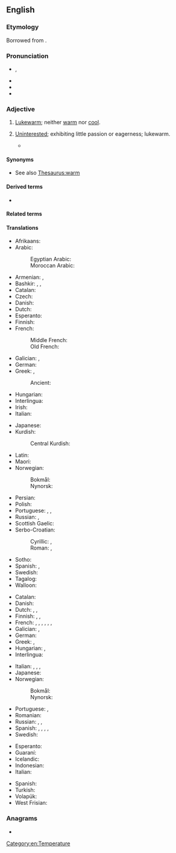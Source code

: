 ==English==
{{was wotd|2010|September|14}}

===Etymology===
{{root|en|ine-pro|*tep-}}
Borrowed from {{bor|en|la|tepidus}}.

===Pronunciation===
* {{enPR|tĕp'ĭd}}, {{IPA|en|/ˈtɛpɪd/}}
* {{audio|en|en-us-tepid.ogg|Audio (US)}}
* {{audio|en|en-au-tepid.ogg|Audio (AU)}}
* {{rhymes|en|ɛpɪd|s=2}}

===Adjective===
{{en-adj|-}}

# [[lukewarm|Lukewarm]]; neither [[warm]] nor [[cool]].
#: {{ux|en|I'm drinking a cup of '''tepid''' water.}}
#: {{syn|en|lukewarm}}
# [[uninterested|Uninterested]]; exhibiting little passion or eagerness; lukewarm.
#: {{ux|en|He gave me a '''tepid''' response to the proposal.}}
#* {{quote-journal|en|date=October 22, 2016
|author=Rami G Khouri
|title=Lebanese oligarchy preserves its interests once again
|work=Aljazeera
|url=http://www.aljazeera.com/indepth/opinion/2016/10/lebanese-oligarchy-preserves-interests-161021075017806.html
|page=
|passage=The erratic behaviour of Hariri now is largely explained by the fact that his best days may be behind him, given his long absences from the country for security reasons, his declining Saudi business interests, some local challenges to his '''tepid''' leadership in recent municipal elections, and his decline in stature in the eyes of his Saudi backers.
}}
#: {{syn|en|uninterested|lukewarm}}

====Synonyms====
* See also [[Thesaurus:warm]]

====Derived terms====
* {{l|en|tepidness}}

====Related terms====
{{rootsee|en|tep}}

====Translations====
{{trans-top|lukewarm}}
* Afrikaans: {{t|af|lou}}
* Arabic:
*: Egyptian Arabic: {{t|arz|فاتر|tr=fātir}}
*: Moroccan Arabic: {{t|ary|دافي|tr=dæfi}}
* Armenian: {{t+|hy|տաքավուն}}, {{t+|hy|գոլ}}
* Bashkir: {{t|ba|имшеү}}, {{t|ba|йылымыс}}, {{t|ba|йылымса}}
* Catalan: {{t|ca|tebi}}
* Czech: {{t+|cs|vlažný}}
* Danish: {{t|da|lunken}}
* Dutch: {{t+|nl|lauw}}
* Esperanto: {{t|eo|varmeta}}
* Finnish: {{t+|fi|haalea}}
* French: {{t+|fr|tiède}}
*: Middle French: {{t|frm|tiede}}
*: Old French: {{t|fro|tiede}}
* Galician: {{t+|gl|tépedo}}, {{t+|gl|morno}}
* German: {{t+|de|lauwarm}}
* Greek: {{t+|el|χλιαρός|m}}, {{t+|el|υπόθερμος|m}}
*: Ancient: {{t|grc|χλιαρός}}
* Hungarian: {{t+|hu|langyos}}
* Interlingua: {{t|ia|tepide}}
* Irish: {{t|ga|alabhog}}
* Italian: {{t+|it|tiepido}}
{{trans-mid}}
* Japanese: {{t+|ja|ぬるい|tr=nurui}}
* Kurdish:
*: Central Kurdish: {{t|ckb|شلتێن}}
* Latin: {{t|la|tepidus}}
* Maori: {{t|mi|aromahana}}
* Norwegian:
*: Bokmål: {{t+|nb|lunken}}
*: Nynorsk: {{t|nn|lunken}}
* Persian: {{t+|fa|ولرم}}
* Polish: {{t+|pl|letni|m}}
* Portuguese: {{t+|pt|tépido|m}}, {{t+|pt|morno}}, {{t+|pt|tíbio}}
* Russian: {{t+|ru|теплова́тый}}, {{t|ru|[[чуть]] [[тёплый]]}}
* Scottish Gaelic: {{t|gd|flodach}}
* Serbo-Croatian:
*: Cyrillic: {{t|sh|мла̑ко}}, {{t|sh|мла̑к}}
*: Roman: {{t+|sh|mlȃko|n}}, {{t+|sh|mlȃk}}
* Sotho: {{t|st|fofo}}
* Spanish: {{t+|es|tibio}}, {{t+|es|templado}}
* Swedish: {{t+|sv|ljummen}}
* Tagalog: {{t|tl|malahininga}}
* Walloon: {{t+|wa|tiene|m|f}}
{{trans-bottom}}

{{trans-top|uninterested}}
* Catalan: {{t|ca|tebi}}
* Danish: {{t|da|lunken}}
* Dutch: {{t+|nl|lauw}}, {{t+|nl|flauw}}, {{t+|nl|ongeïnteresseerd}}
* Finnish: {{t+|fi|viileä}}, {{t+|fi|laimea}}, {{t+|fi|vaimea}}
* French: {{t+|fr|tiède}}, {{t+|fr|tiédasse}}, {{t+|fr|mou}}, {{t+|fr|indifférent}}, {{t+|fr|atone}}, {{t+|fr|avachi}}, {{t+|fr|ramollo}}
* Galician: {{t+|gl|tépedo}}, {{t+|gl|morno}}
* German: {{t+|de|lau}}
* Greek: {{t+|el|χλιαρός|m}}, {{t+|el|άτονος|m}}
* Hungarian: {{t+|hu|langyos}}, {{t+|hu|lagymatag}}
* Interlingua: {{t|ia|tepide}}
{{trans-mid}}
* Italian: {{t|it|tepido}}, {{t+|it|indifferente}}, {{t+|it|molle}}, {{t+|it|fiacco}}
* Japanese: {{t|ja|冷めた|tr=sameta}}
* Norwegian:
*: Bokmål: {{t+|nb|lunken}}
*: Nynorsk: {{t|nn|lunken}}
* Portuguese: {{t+|pt|desinteressado}}, {{t+|pt|tíbio}}
* Romanian: {{t+|ro|dezinteresat}}
* Russian: {{t+|ru|прохла́дный}}, {{t+|ru|равноду́шный}}, {{t+|ru|безразли́чный}}
* Spanish: {{t+|es|tibio}}, {{t+|es|flojo}}, {{t+|es|blandengue}}, {{t+|es|lacio}}, {{t+|es|indiferente}}
* Swedish: {{t+|sv|ljummen}}
{{trans-bottom}}

{{checktrans-top}}
* Esperanto: {{t-check|eo|varmeta}}
* Guaraní: {{t-check|gn|[[akyvy]] (t-)}}
* Icelandic: {{t+check|is|volgur}}
* Indonesian: {{t-check|id|[[suam-suam]] [[kuku]]}}
* Italian: {{t+check|it|tiepido}}
{{trans-mid}}
* Spanish: {{t+check|es|tibio}}
* Turkish: {{t+check|tr|ılık}}
* Volapük: {{t+check|vo|vamülik}}
* West Frisian: {{t-check|fy|lij}}
{{trans-bottom}}

===Anagrams===
* {{anagrams|en|a=deipt|DIPTe}}

[[Category:en:Temperature]]